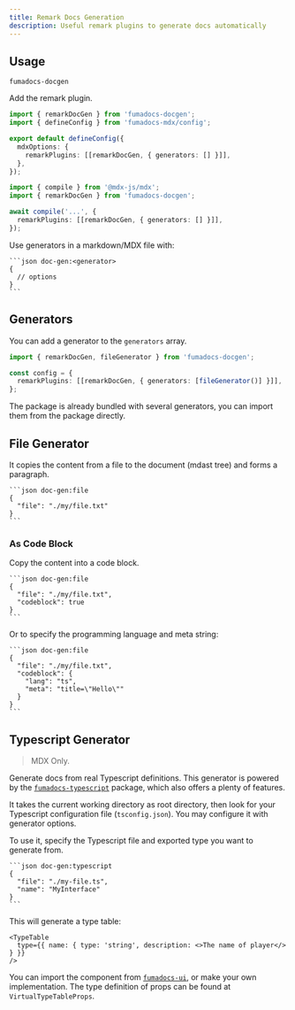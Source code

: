 ```yaml
---
title: Remark Docs Generation
description: Useful remark plugins to generate docs automatically
---
```


## Usage

```package-install
fumadocs-docgen
```

Add the remark plugin.

```ts title="source.config.ts" tab="Fumadocs MDX"
import { remarkDocGen } from 'fumadocs-docgen';
import { defineConfig } from 'fumadocs-mdx/config';

export default defineConfig({
  mdxOptions: {
    remarkPlugins: [[remarkDocGen, { generators: [] }]],
  },
});
```

```ts tab="MDX Compiler"
import { compile } from '@mdx-js/mdx';
import { remarkDocGen } from 'fumadocs-docgen';

await compile('...', {
  remarkPlugins: [[remarkDocGen, { generators: [] }]],
});
```

Use generators in a markdown/MDX file with:

````mdx
```json doc-gen:<generator>
{
  // options
}
```
````

## Generators

You can add a generator to the `generators` array.

```ts
import { remarkDocGen, fileGenerator } from 'fumadocs-docgen';

const config = {
  remarkPlugins: [[remarkDocGen, { generators: [fileGenerator()] }]],
};
```

The package is already bundled with several generators, you can import them from the package directly.

## File Generator

It copies the content from a file to the document (mdast tree) and forms a paragraph.

````mdx
```json doc-gen:file
{
  "file": "./my/file.txt"
}
```
````

### As Code Block

Copy the content into a code block.

````mdx
```json doc-gen:file
{
  "file": "./my/file.txt",
  "codeblock": true
}
```
````

Or to specify the programming language and meta string:

````mdx
```json doc-gen:file
{
  "file": "./my/file.txt",
  "codeblock": {
    "lang": "ts",
    "meta": "title=\"Hello\""
  }
}
```
````

## Typescript Generator

> MDX Only.

Generate docs from real Typescript definitions.
This generator is powered by the [`fumadocs-typescript`](/docs/ui/typescript) package, which also offers a plenty of features.

It takes the current working directory as root directory, then look for your Typescript configuration file (`tsconfig.json`).
You may configure it with generator options.

To use it, specify the Typescript file and exported type you want to generate from.

````mdx
```json doc-gen:typescript
{
  "file": "./my-file.ts",
  "name": "MyInterface"
}
```
````

This will generate a type table:

```mdx
<TypeTable
  type={{ name: { type: 'string', description: <>The name of player</> } }}
/>
```

You can import the component from [`fumadocs-ui`](/docs/ui/components/type-table), or make your own implementation.
The type definition of props can be found at `VirtualTypeTableProps`.
